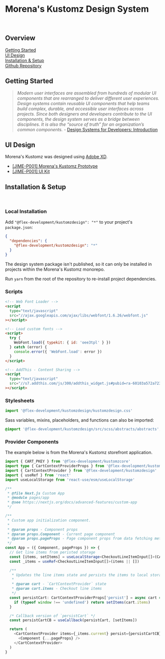 
<Meta title='Getting Started/Welcome' />

# Morena's Kustomz Design System

<br />

## Overview

[Getting Started](#getting-started)  
[UI Design](#ui-design)  
[Installation & Setup](#installation-&-setup)  
[Github Repository](https://github.com/flex-development/JIME-P001)

## Getting Started

> _Modern user interfaces are assembled from hundreds of modular UI components
> that are rearranged to deliver different user experiences. Design systems
> contain reusable UI components that help teams build complex, durable, and
> accessible user interfaces across projects. Since both designers and
> developers contribute to the UI components, the design system serves as a
> bridge between disciplines. It is also the “source of truth” for an
> organization’s common components._ -
> [Design Systems for Developers: Introduction](https://www.learnstorybook.com/design-systems-for-developers/react/en/introduction/)

## UI Design

Morena's Kustomz was designed using [Adobe XD][1].

- [[JIME-P001] Morena's Kustomz Prototype][2]
- [[JIME-P001] UI Kit][3]

## Installation & Setup

<br />

### Local Installation

Add `"@flex-development/kustomzdesign": "*"` to your project's `package.json`:

```json
{
  "dependencies": {
    "@flex-development/kustomzdesign": "*"
  }
}
```

The design system package isn't published, so it can only be installed in
projects within the Morena's Kustomz monorepo.

Run `yarn` from the root of the repository to re-install project dependencies.

### Scripts

```html
<!-- Web Font Loader -->
<script
  type="text/javascript"
  src="//ajax.googleapis.com/ajax/libs/webfont/1.6.26/webfont.js"
></script>

<!-- Load custom fonts -->
<script>
  try {
    WebFont.load({ typekit: { id: 'oee3tpl' } })
  } catch (error) {
    console.error({ 'WebFont.load': error })
  }
</script>

<!-- AddThis - Content Sharing -->
<script
  type="text/javascript"
  src="//s7.addthis.com/js/300/addthis_widget.js#pubid=ra-60103a572a723aa0"
></script>
```

### Stylesheets

```typescript
import '@flex-development/kustomzdesign/kustomzdesign.css'
```

Sass variables, mixins, placeholders, and functions can also be imported:

```scss
@import '@flex-development/kustomzdesign/src/scss/abstracts/abstracts';
```

### Provider Components

The example below is from the Morena's Kustomz storefront application.

```typescript
import { CART_PKEY } from '@flex-development/kustomzcore'
import type { CartContextProviderProps } from '@flex-development/kustomzdesign'
import { CartContextProvider } from '@flex-development/kustomzdesign'
import { useRef } from 'react'
import useLocalStorage from 'react-use/esm/useLocalStorage'

/**
 * @file Next.js Custom App
 * @module pages/app
 * @see https://nextjs.org/docs/advanced-features/custom-app
 */

/**
 * Custom app initialization component.
 *
 * @param props - Component props
 * @param props.Component - Current page component
 * @param props.pageProps - Page component props from data fetching methods
 */
const App = ({ Component, pageProps }) => {
  // Get line items from peristed storage
  const [items, setItems] = useLocalStorage<CheckoutLineItemInput[]>(CART_PKEY)
  const _items = useRef<CheckoutLineItemInput[]>(items || [])

  /**
   * Updates the line items state and persists the items to local storage.
   *
   * @param cart - `CartContextProvider` state
   * @param cart.items - Checkout line items
   */
  const persistCart: CartContextProviderProps['persist'] = async cart => {
    if (typeof window !== 'undefined') return setItems(cart.items)
  }

  /* Callback version of `persistCart` */
  const persistCartCB = useCallback(persistCart, [setItems])

  return (
    <CartContextProvider items={_items.current} persist={persistCartCB}>
      <Component {...pageProps} />
    </CartContextProvider>
  )
}
```

[1]: https://www.adobe.com/products/xd
[2]: https://xd.adobe.com/view/deda52e4-3e0b-4619-bf6c-afb7b0d77b78-8b89/grid/
[3]: https://xd.adobe.com/view/f92b423c-2c85-4539-bf62-d389b711d53b-ac78/grid
